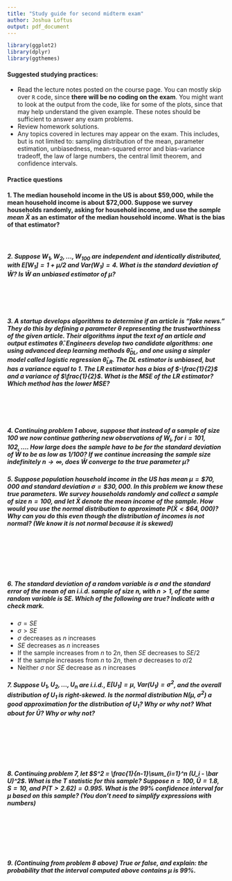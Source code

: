 ```yaml
---
title: "Study guide for second midterm exam"
author: Joshua Loftus
output: pdf_document
---
```


```r
library(ggplot2)
library(dplyr)
library(ggthemes)
```

#### Suggested studying practices:

- Read the lecture notes posted on the course page. You can mostly skip over `R` code, since **there will be no coding on the exam**. You might want to look at the output from the code, like for some of the plots, since that may help understand the given example. These notes should be sufficient to answer any exam problems.
- Review homework solutions.
- Any topics covered in lectures may appear on the exam. This includes, but is not limited to: sampling distribution of the mean, parameter estimation, unbiasedness, mean-squared error and bias-variance tradeoff, the law of large numbers, the central limit theorem, and confidence intervals.

#### Practice questions

#### 1. The median household income in the US is about \$59,000, while the mean household income is about \$72,000. Suppose we survey households randomly, asking for household income, and use the *sample mean* $\bar X$ as an estimator of the median household income. What is the bias of that estimator?

\ 


##### 2. Suppose $W_1, W_2, \ldots, W_{100}$ are independent and identically distributed, with $E[W_1] = 1 + \mu/2$ and $\text{Var}(W_1) = 4$. What is the standard deviation of $\bar W$? Is $\bar W$ an unbiased estimator of $\mu$? 

\ 

\ 

##### 3. A startup develops algorithms to determine if an article is "fake news." They do this by defining a parameter $\theta$ representing the trustworthiness of the given article. Their algorithms input the text of an article and output estimates $\hat \theta$. Engineers develop two candidate algorithms: one using advanced deep learning methods $\hat \theta_{\text{DL}}$, and one using a simpler model called logistic regression $\hat \theta_{\text{LR}}$. The DL estimator is unbiased, but has a variance equal to 1. The LR estimator has a bias of $-\frac{1}{2}$ and a variance of $\frac{1}{2}$. What is the MSE of the LR estimator? Which method has the lower MSE?

\ 

\ 

##### 4. Continuing problem 1 above, suppose that instead of a sample of size 100 we now continue gathering new observations of $W_i$, for $i = 101, 102, \ldots$. How large does the sample have to be for the standard deviation of $\bar W$ to be as low as 1/100? If we continue increasing the sample size indefinitely $n \to \infty$, does $\bar W$ converge to the true parameter $\mu$?

\newpage


##### 5. Suppose population household income in the US has mean $\mu = \$70,000$ and standard deviation $\sigma = \$30,000$. In this problem we know these true parameters. We survey households randomly and collect a sample of size $n = 100$, and let $\bar X$ denote the mean income of the sample. How would you use the normal distribution to approximate $P(\bar X < \$64,000)$? Why can you do this even though the distribution of incomes is not normal? (We know it is not normal because it is skewed)

\ 

\ 

\ 

##### 6. The standard deviation of a random variable is $\sigma$ and the standard error of the mean of an i.i.d. sample of size $n$, with $n > 1$, of the same random variable is $SE$. Which of the following are true? Indicate with a check mark.

- $\sigma = SE$
- $\sigma > SE$
- $\sigma$ decreases as $n$ increases
- $SE$ decreases as $n$ increases
- If the sample increases from $n$ to $2n$, then $SE$ decreases to $SE/2$
- If the sample increases from $n$ to $2n$, then $\sigma$ decreases to $\sigma/2$
- Neither $\sigma$ nor $SE$ decrease as $n$ increases


##### 7. Suppose $U_1, U_2, \ldots, U_n$ are i.i.d., $E[U_1] = \mu$, $\text{Var}(U_1) = \sigma^2$, and the overall distribution of $U_1$ is right-skewed. Is the normal distribution $N(\mu, \sigma^2)$ a good approximation for the distribution of $U_1$? Why or why not? What about for $\bar U$? Why or why not?

\ 

\ 

\ 

##### 8. Continuing problem 7, let $S^2 = \frac{1}{n-1}\sum_{i=1}^n (U_i - \bar U)^2$. What is the $T$ statistic for this sample? Suppose $n = 100$, $\bar U = 1.8$, $S = 10$, and $P(T > 2.62) = 0.995$. What is the 99\% confidence interval for $\mu$ based on this sample? (You don't need to simplify expressions with numbers)

\ 

\ 

\ 

##### 9. (Continuing from problem 8 above) True or false, and explain: the probability that the interval computed above contains $\mu$ is 99\%.

\ 

